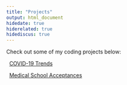```yaml
---
title: "Projects"
output: html_document
hidedate: true
hiderelated: true
hidediscus: true
---
```


Check out some of my coding projects below:


<i class="fa fa-signal"></i> &nbsp; [COVID-19 Trends](/project/project1/)

<i class="fa fa-line-chart"></i> &nbsp; [Medical School Acceptances](/project/project2/)

<!--
<i class="fa fa-pie-chart"></i> 
<i class="fa fa-tasks"></i> 
-->
